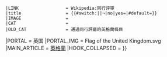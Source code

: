 {{WPBannerMeta
|PROJECT                = 英格蘭
 |BANNER_NAME           = Template:WikiProject England
 |substcheck            = <includeonly>{{subst:</includeonly><includeonly>substcheck}}</includeonly>
 |small                 = {{{small|}}}
 |category              = {{{category|¬}}}
 | category_trad        = yes 
 |listas                = {{{listas|}}}
|IMAGE_LEFT             = Nuvola_English_flag.svg
|QUALITY_SCALE          = extended
 |class                 = {{{class|}}}
 |auto={{{auto|}}}
 |importance={{{importance|}}}
|ASSESSMENT_CAT         = 英格蘭條目
|ASSESSMENT_LINK        = 
|COMMENTS               = yes
|COMMENTS_CAT           = 含有討論頁的英格蘭條目
|attention              = {{{attention|}}}
 |ATTENTION_CAT         = 需要關注的英格蘭條目
|note 1                 = {{{ref|}}}
 |NOTE_1_TEXT           = 根据标记，本条目需要补充更多[[WP:列明来源|来源]]'''[[WP:可供查证|以供查证]]'''。
 |NOTE_1_IMAGE          = Question_book-4.svg
 |NOTE_1_CAT            = 需要補充來源的英格蘭條目
|infobox                = {{{needs-infobox|}}}
 |INFOBOX_CAT           = 需要信息框的英格蘭條目
 |peer review           = {{{peer|}}}
 |old peer review       = {{#switch:{{lc:{{{old-peer|¬}}}}}||¬|no=|yes}}
 |LINK                  = Wikipedia:同行评审
 |title                 = {{#switch:{{lc:{{{old-peer|¬}}}}}||¬|no|yes={{SUBJECTPAGENAME}}|#default={{{old-peer|}}}}}
 |IMAGE                 = 
 |CAT                   = 
 |OLD_CAT               = 通過同行評審的英格蘭條目
|PORTAL                 = 英国
|PORTAL_IMG             = Flag of the United Kingdom.svg
|MAIN_ARTICLE           = [[英格蘭]]
|HOOK_COLLAPSED         = {{WPBannerMeta/hooks/notecounter
 |category              = {{{category|¬}}}
 |BANNER_NAME           = Template:WikiProject England
 |note 1                = {{{peer|}}}
 |note 2                = {{{old-peer|}}}
}}}}<noinclude>
{{documentation}}
</noinclude>